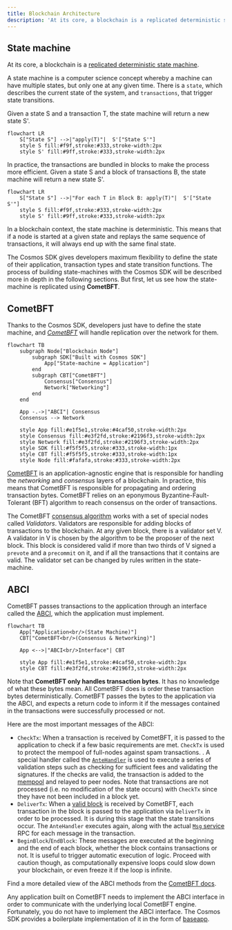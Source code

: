 ```yaml
---
title: Blockchain Architecture
description: 'At its core, a blockchain is a replicated deterministic state machine.'
---
```


## State machine

At its core, a blockchain is a [replicated deterministic state machine](https://en.wikipedia.org/wiki/State_machine_replication).

A state machine is a computer science concept whereby a machine can have multiple states, but only one at any given time. There is a `state`, which describes the current state of the system, and `transactions`, that trigger state transitions.

Given a state S and a transaction T, the state machine will return a new state S'.

```mermaid expandable
flowchart LR
    S["State S"] -->|"apply(T)"|  S'["State S'"]
    style S fill:#f9f,stroke:#333,stroke-width:2px
    style S' fill:#9ff,stroke:#333,stroke-width:2px
```

In practice, the transactions are bundled in blocks to make the process more efficient. Given a state S and a block of transactions B, the state machine will return a new state S'.

```mermaid expandable
flowchart LR
    S["State S"] -->|"For each T in Block B: apply(T)"|  S'["State S'"]
    style S fill:#f9f,stroke:#333,stroke-width:2px
    style S' fill:#9ff,stroke:#333,stroke-width:2px
```

In a blockchain context, the state machine is deterministic. This means that if a node is started at a given state and replays the same sequence of transactions, it will always end up with the same final state.

The Cosmos SDK gives developers maximum flexibility to define the state of their application, transaction types and state transition functions. The process of building state-machines with the Cosmos SDK will be described more in depth in the following sections. But first, let us see how the state-machine is replicated using **CometBFT**.

## CometBFT

Thanks to the Cosmos SDK, developers just have to define the state machine, and [*CometBFT*](https://docs.cometbft.com/v0.37/introduction/what-is-cometbft) will handle replication over the network for them.

```mermaid expandable
flowchart TB
    subgraph Node["Blockchain Node"]
        subgraph SDK["Built with Cosmos SDK"]
            App["State-machine = Application"]
        end
        subgraph CBT["CometBFT"]
            Consensus["Consensus"]
            Network["Networking"]
        end
    end

    App -.->|"ABCI"| Consensus
    Consensus --> Network

    style App fill:#e1f5e1,stroke:#4caf50,stroke-width:2px
    style Consensus fill:#e3f2fd,stroke:#2196f3,stroke-width:2px
    style Network fill:#e3f2fd,stroke:#2196f3,stroke-width:2px
    style SDK fill:#f5f5f5,stroke:#333,stroke-width:1px
    style CBT fill:#f5f5f5,stroke:#333,stroke-width:1px
    style Node fill:#fafafa,stroke:#333,stroke-width:2px
```

[CometBFT](https://docs.cometbft.com/v0.37/introduction/what-is-cometbft) is an application-agnostic engine that is responsible for handling the *networking* and *consensus* layers of a blockchain. In practice, this means that CometBFT is responsible for propagating and ordering transaction bytes. CometBFT relies on an eponymous Byzantine-Fault-Tolerant (BFT) algorithm to reach consensus on the order of transactions.

The CometBFT [consensus algorithm](https://docs.cometbft.com/v0.37/introduction/what-is-cometbft#consensus-overview) works with a set of special nodes called *Validators*. Validators are responsible for adding blocks of transactions to the blockchain. At any given block, there is a validator set V. A validator in V is chosen by the algorithm to be the proposer of the next block. This block is considered valid if more than two thirds of V signed a `prevote` and a `precommit` on it, and if all the transactions that it contains are valid. The validator set can be changed by rules written in the state-machine.

## ABCI

CometBFT passes transactions to the application through an interface called the [ABCI](https://docs.cometbft.com/v0.37/spec/abci/), which the application must implement.

```mermaid expandable
flowchart TB
    App["Application<br/>(State Machine)"]
    CBT["CometBFT<br/>(Consensus & Networking)"]

    App <-->|"ABCI<br/>Interface"| CBT

    style App fill:#e1f5e1,stroke:#4caf50,stroke-width:2px
    style CBT fill:#e3f2fd,stroke:#2196f3,stroke-width:2px
```

Note that **CometBFT only handles transaction bytes**. It has no knowledge of what these bytes mean. All CometBFT does is order these transaction bytes deterministically. CometBFT passes the bytes to the application via the ABCI, and expects a return code to inform it if the messages contained in the transactions were successfully processed or not.

Here are the most important messages of the ABCI:

* `CheckTx`: When a transaction is received by CometBFT, it is passed to the application to check if a few basic requirements are met. `CheckTx` is used to protect the mempool of full-nodes against spam transactions. . A special handler called the [`AnteHandler`](/docs/sdk/v0.53/documentation/protocol-development/gas-fees#antehandler) is used to execute a series of validation steps such as checking for sufficient fees and validating the signatures. If the checks are valid, the transaction is added to the [mempool](https://docs.cometbft.com/v0.37/spec/p2p/legacy-docs/messages/mempool) and relayed to peer nodes. Note that transactions are not processed (i.e. no modification of the state occurs) with `CheckTx` since they have not been included in a block yet.
* `DeliverTx`: When a [valid block](https://docs.cometbft.com/v0.37/spec/core/data_structures#block) is received by CometBFT, each transaction in the block is passed to the application via `DeliverTx` in order to be processed. It is during this stage that the state transitions occur. The `AnteHandler` executes again, along with the actual [`Msg` service](/docs/sdk/v0.53/documentation/module-system/msg-services) RPC for each message in the transaction.
* `BeginBlock`/`EndBlock`: These messages are executed at the beginning and the end of each block, whether the block contains transactions or not. It is useful to trigger automatic execution of logic. Proceed with caution though, as computationally expensive loops could slow down your blockchain, or even freeze it if the loop is infinite.

Find a more detailed view of the ABCI methods from the [CometBFT docs](https://docs.cometbft.com/v0.37/spec/abci/).

Any application built on CometBFT needs to implement the ABCI interface in order to communicate with the underlying local CometBFT engine. Fortunately, you do not have to implement the ABCI interface. The Cosmos SDK provides a boilerplate implementation of it in the form of [baseapp](/docs/sdk/v0.53/documentation/core-concepts/sdk-design#baseapp).
